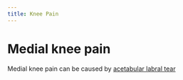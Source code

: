 ```yaml
---
title: Knee Pain
---
```





# Medial knee pain

Medial knee pain can be caused by [acetabular labral tear]({{< var ref-acetebular-labral-tear.path >}})